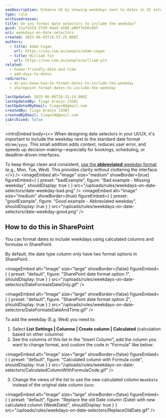 ```yaml
---
seoDescription: Enhance UX by showing weekdays next to dates in UI selectors. Improve clarity and reduce errors in bookings, schedules, and deadline-driven apps.
type: rule
archivedreason:
title: Do you format date selectors to include the weekday?
guid: 11a7a554-2fd9-4dad-a588-a06f7e56c68f
uri: weekdays-on-date-selectors
created: 2025-06-03T16:57:25.000Z
authors:
  - title: Adam Cogan
    url: https://ssw.com.au/people/adam-cogan
  - title: William Yin
    url: https://ssw.com.au/people/william-yin
related:
  - human-friendly-date-and-time
  - add-days-to-dates
redirects:
  - do-you-know-how-to-format-dates-to-include-the-weekday
  - sharepoint-format-dates-to-include-the-weekday

lastUpdated: 2025-06-08T18:31:14.000Z
lastUpdatedBy: Tiago Araújo [SSW]
lastUpdatedByEmail: tiagov8@gmail.com
createdBy: Tiago Araújo [SSW]
createdByEmail: tiagov8@gmail.com
isArchived: false
---
```


<introEmbed
  body={<>
When designing date selectors in your UI/UX, it's important to include the weekday next to the standard date format `dd/mm/yyyy`. This small addition adds context, reduces user error, and speeds up decision-making—especially for bookings, scheduling, or deadline-driven interfaces.

To keep things clean and consistent, [use the **abbreviated** weekday format](/add-days-to-dates) (e.g., Mon, Tue, Wed). This provides clarity without cluttering the interface.
  </>}
/>
<imageEmbed
  alt="Image"
  size="medium"
  showBorder={true}
  figureEmbed={ {
    preset: "badExample",
    figure: "Bad example - Missing weekday",
    shouldDisplay: true
  } }
  src="/uploads/rules/weekdays-on-date-selectors/date-weekday-bad.png"
/>
<imageEmbed
  alt="Image"
  size="medium"
  showBorder={true}
  figureEmbed={ {
    preset: "goodExample",
    figure: "Good example - Abbreviated weekday",
    shouldDisplay: true
  } }
  src="/uploads/rules/weekdays-on-date-selectors/date-weekday-good.png"
/>

## How to do this in SharePoint

You can format dates to include weekdays using calculated columns and formulas in SharePoint.

By default, the date type column only have two format options in SharePoint.


<imageEmbed
  alt="Image"
  size="large"
  showBorder={false}
  figureEmbed={ {
    preset: "default",
    figure: "SharePoint date format option 1",
    shouldDisplay: true
  } }
  src="/uploads/rules/weekdays-on-date-selectors/DateFormateDateOnly.gif"
/>


<imageEmbed
  alt="Image"
  size="large"
  showBorder={false}
  figureEmbed={ {
    preset: "default",
    figure: "SharePoint date format option 2",
    shouldDisplay: true
  } }
  src="/uploads/rules/weekdays-on-date-selectors/DateFormateDateAndTime.gif"
/>

To add the weekday (E.g. Wed) you need to:

1. Select **List Settings | Columns | Create column | Calculated** (calculation based on other columns)
2. See the columns of this list in the "Insert Column", add the column you want to change format, and custom the code in "Formula" like below:

  
<imageEmbed
  alt="Image"
  size="large"
  showBorder={false}
  figureEmbed={ {
    preset: "default",
    figure: "Calculated column with Formula code",
    shouldDisplay: true
  } }
  src="/uploads/rules/weekdays-on-date-selectors/CalculatedColumnWithFormulaCode.gif"
/>

3. Change the views of the list to use the new calculated column `WeekDate` instead of the original date column `Date`:


<imageEmbed
  alt="Image"
  size="large"
  showBorder={false}
  figureEmbed={ {
    preset: "default",
    figure: "Replace the old Date column (Date) with new calculated column (WeekDate)",
    shouldDisplay: true
  } }
  src="/uploads/rules/weekdays-on-date-selectors/ReplaceOldDate.gif"
/>
